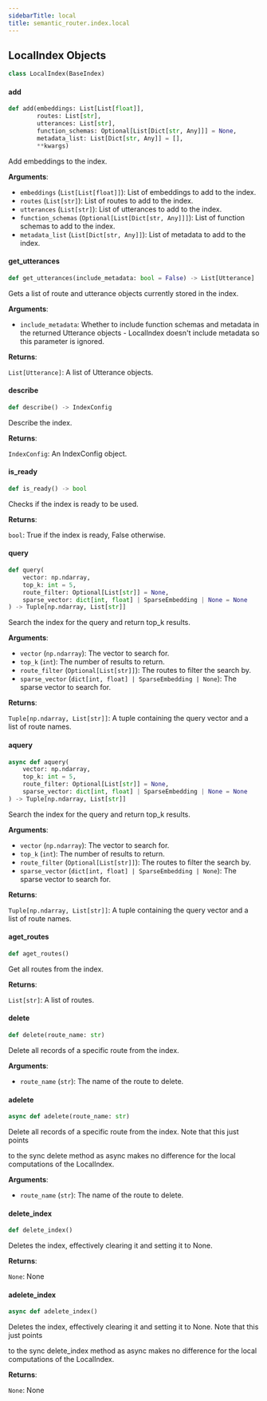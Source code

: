 ```yaml
---
sidebarTitle: local
title: semantic_router.index.local
---
```


## LocalIndex Objects

```python
class LocalIndex(BaseIndex)
```

#### add

```python
def add(embeddings: List[List[float]],
        routes: List[str],
        utterances: List[str],
        function_schemas: Optional[List[Dict[str, Any]]] = None,
        metadata_list: List[Dict[str, Any]] = [],
        **kwargs)
```

Add embeddings to the index.

**Arguments**:

- `embeddings` (`List[List[float]]`): List of embeddings to add to the index.
- `routes` (`List[str]`): List of routes to add to the index.
- `utterances` (`List[str]`): List of utterances to add to the index.
- `function_schemas` (`Optional[List[Dict[str, Any]]]`): List of function schemas to add to the index.
- `metadata_list` (`List[Dict[str, Any]]`): List of metadata to add to the index.

#### get\_utterances

```python
def get_utterances(include_metadata: bool = False) -> List[Utterance]
```

Gets a list of route and utterance objects currently stored in the index.

**Arguments**:

- `include_metadata`: Whether to include function schemas and metadata in
the returned Utterance objects - LocalIndex doesn&#x27;t include metadata so this
parameter is ignored.

**Returns**:

`List[Utterance]`: A list of Utterance objects.

#### describe

```python
def describe() -> IndexConfig
```

Describe the index.

**Returns**:

`IndexConfig`: An IndexConfig object.

#### is\_ready

```python
def is_ready() -> bool
```

Checks if the index is ready to be used.

**Returns**:

`bool`: True if the index is ready, False otherwise.

#### query

```python
def query(
    vector: np.ndarray,
    top_k: int = 5,
    route_filter: Optional[List[str]] = None,
    sparse_vector: dict[int, float] | SparseEmbedding | None = None
) -> Tuple[np.ndarray, List[str]]
```

Search the index for the query and return top_k results.

**Arguments**:

- `vector` (`np.ndarray`): The vector to search for.
- `top_k` (`int`): The number of results to return.
- `route_filter` (`Optional[List[str]]`): The routes to filter the search by.
- `sparse_vector` (`dict[int, float] | SparseEmbedding | None`): The sparse vector to search for.

**Returns**:

`Tuple[np.ndarray, List[str]]`: A tuple containing the query vector and a list of route names.

#### aquery

```python
async def aquery(
    vector: np.ndarray,
    top_k: int = 5,
    route_filter: Optional[List[str]] = None,
    sparse_vector: dict[int, float] | SparseEmbedding | None = None
) -> Tuple[np.ndarray, List[str]]
```

Search the index for the query and return top_k results.

**Arguments**:

- `vector` (`np.ndarray`): The vector to search for.
- `top_k` (`int`): The number of results to return.
- `route_filter` (`Optional[List[str]]`): The routes to filter the search by.
- `sparse_vector` (`dict[int, float] | SparseEmbedding | None`): The sparse vector to search for.

**Returns**:

`Tuple[np.ndarray, List[str]]`: A tuple containing the query vector and a list of route names.

#### aget\_routes

```python
def aget_routes()
```

Get all routes from the index.

**Returns**:

`List[str]`: A list of routes.

#### delete

```python
def delete(route_name: str)
```

Delete all records of a specific route from the index.

**Arguments**:

- `route_name` (`str`): The name of the route to delete.

#### adelete

```python
async def adelete(route_name: str)
```

Delete all records of a specific route from the index. Note that this just points

to the sync delete method as async makes no difference for the local computations
of the LocalIndex.

**Arguments**:

- `route_name` (`str`): The name of the route to delete.

#### delete\_index

```python
def delete_index()
```

Deletes the index, effectively clearing it and setting it to None.

**Returns**:

`None`: None

#### adelete\_index

```python
async def adelete_index()
```

Deletes the index, effectively clearing it and setting it to None. Note that this just points

to the sync delete_index method as async makes no difference for the local computations
of the LocalIndex.

**Returns**:

`None`: None


